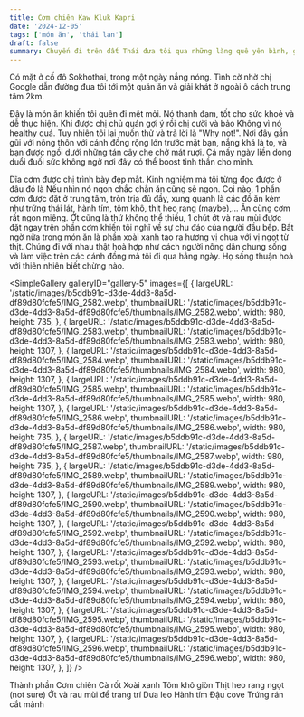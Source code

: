 ```yaml
---
title: Cơm chiên Kaw Kluk Kapri
date: '2024-12-05'
tags: ['món ăn', 'thái lan']
draft: false
summary: Chuyến đi trên đất Thái đưa tôi qua những làng quê yên bình, giúp tôi học về cách người dân sống ở quê hương mình, hoà hợp với thiên nhiên. Hôm nay được có mặt ở 1 quán ăn kế bên đồng ruộng và thưởng thức cà phê cũng như bữa trưa ngon miệng.
---
```


Có mặt ở cố đô Sokhothai, trong một ngày nắng nóng. Tình cờ nhờ chị Google dẫn đường đưa tôi tới một quán ăn và giải khát ở ngoài ô cách trung tâm 2km.

Đây là món ăn khiến tôi quên đi mệt mỏi. Nó thanh đạm, tốt cho sức khoẻ và dễ thực hiện. Khi được chị chủ quán gợi ý rồi chị cười và bảo Không vì nó healthy quá. Tuy nhiên tôi lại muốn thử và trả lời là "Why not!". Nơi đây gần gũi với nông thôn với cánh đồng rộng lớn trước mặt bạn, nắng khá là to, và bạn được ngồi dưới những tán cây che chở mát rượi. Cả mấy ngày liền dong duổi đuối sức không ngờ nơi đây có thể boost tinh thần cho mình. 

Dĩa cơm được chị trình bày đẹp mắt. Kinh nghiệm mà tôi từng đọc được ở đâu đó là Nếu nhìn nó ngon chắc chắn ăn cũng sẽ ngon. Coi nào, 1 phần cơm được đặt ở trung tâm, tròn trịa đủ đầy, xung quanh là các đồ ăn kèm như trứng thái lát, hành tím, tôm khô, thịt heo rang (maybe),... Ăn cùng cơm rất ngon miệng. Ớt cũng là thứ không thể thiếu, 1 chút ớt và rau mùi được đặt ngay trên phần cơm khiến tôi nghĩ về sự chu đáo của người đầu bếp. Bất ngờ nữa trong món ăn là phần xoài xanh tạo ra hương vị chua với vị ngọt từ thịt. Chúng đi với nhau thật hoà hợp như cách người nông dân chung sống và làm việc trên các cánh đồng mà tôi đi qua hằng ngày. Họ sống thuận hoà với thiên nhiên biết chừng nào.

<SimpleGallery
  galleryID="gallery-5"
  images={[
    {
      largeURL:
        '/static/images/b5ddb91c-d3de-4dd3-8a5d-df89d80fcfe5/IMG_2582.webp',
      thumbnailURL:
        '/static/images/b5ddb91c-d3de-4dd3-8a5d-df89d80fcfe5/thumbnails/IMG_2582.webp',
      width: 980,
      height: 735,
    },
    {
      largeURL:
        '/static/images/b5ddb91c-d3de-4dd3-8a5d-df89d80fcfe5/IMG_2583.webp',
      thumbnailURL:
        '/static/images/b5ddb91c-d3de-4dd3-8a5d-df89d80fcfe5/thumbnails/IMG_2583.webp',
      width: 980,
      height: 1307,
    },
    {
      largeURL:
        '/static/images/b5ddb91c-d3de-4dd3-8a5d-df89d80fcfe5/IMG_2584.webp',
      thumbnailURL:
        '/static/images/b5ddb91c-d3de-4dd3-8a5d-df89d80fcfe5/thumbnails/IMG_2584.webp',
      width: 980,
      height: 1307,
    },
    {
      largeURL:
        '/static/images/b5ddb91c-d3de-4dd3-8a5d-df89d80fcfe5/IMG_2585.webp',
      thumbnailURL:
        '/static/images/b5ddb91c-d3de-4dd3-8a5d-df89d80fcfe5/thumbnails/IMG_2585.webp',
      width: 980,
      height: 1307,
    },
    {
      largeURL:
        '/static/images/b5ddb91c-d3de-4dd3-8a5d-df89d80fcfe5/IMG_2586.webp',
      thumbnailURL:
        '/static/images/b5ddb91c-d3de-4dd3-8a5d-df89d80fcfe5/thumbnails/IMG_2586.webp',
      width: 980,
      height: 735,
    },
    {
      largeURL:
        '/static/images/b5ddb91c-d3de-4dd3-8a5d-df89d80fcfe5/IMG_2587.webp',
      thumbnailURL:
        '/static/images/b5ddb91c-d3de-4dd3-8a5d-df89d80fcfe5/thumbnails/IMG_2587.webp',
      width: 980,
      height: 735,
    },
    {
      largeURL:
        '/static/images/b5ddb91c-d3de-4dd3-8a5d-df89d80fcfe5/IMG_2589.webp',
      thumbnailURL:
        '/static/images/b5ddb91c-d3de-4dd3-8a5d-df89d80fcfe5/thumbnails/IMG_2589.webp',
      width: 980,
      height: 1307,
    },
    {
      largeURL:
        '/static/images/b5ddb91c-d3de-4dd3-8a5d-df89d80fcfe5/IMG_2590.webp',
      thumbnailURL:
        '/static/images/b5ddb91c-d3de-4dd3-8a5d-df89d80fcfe5/thumbnails/IMG_2590.webp',
      width: 980,
      height: 1307,
    },
    {
      largeURL:
        '/static/images/b5ddb91c-d3de-4dd3-8a5d-df89d80fcfe5/IMG_2592.webp',
      thumbnailURL:
        '/static/images/b5ddb91c-d3de-4dd3-8a5d-df89d80fcfe5/thumbnails/IMG_2592.webp',
      width: 980,
      height: 1307,
    },
    {
      largeURL:
        '/static/images/b5ddb91c-d3de-4dd3-8a5d-df89d80fcfe5/IMG_2593.webp',
      thumbnailURL:
        '/static/images/b5ddb91c-d3de-4dd3-8a5d-df89d80fcfe5/thumbnails/IMG_2593.webp',
      width: 980,
      height: 1307,
    },
    {
      largeURL:
        '/static/images/b5ddb91c-d3de-4dd3-8a5d-df89d80fcfe5/IMG_2594.webp',
      thumbnailURL:
        '/static/images/b5ddb91c-d3de-4dd3-8a5d-df89d80fcfe5/thumbnails/IMG_2594.webp',
      width: 980,
      height: 1307,
    },
    {
      largeURL:
        '/static/images/b5ddb91c-d3de-4dd3-8a5d-df89d80fcfe5/IMG_2595.webp',
      thumbnailURL:
        '/static/images/b5ddb91c-d3de-4dd3-8a5d-df89d80fcfe5/thumbnails/IMG_2595.webp',
      width: 980,
      height: 1307,
    },
    {
      largeURL:
        '/static/images/b5ddb91c-d3de-4dd3-8a5d-df89d80fcfe5/IMG_2596.webp',
      thumbnailURL:
        '/static/images/b5ddb91c-d3de-4dd3-8a5d-df89d80fcfe5/thumbnails/IMG_2596.webp',
      width: 980,
      height: 1307,
    },
  ]}
/>

<Section>
  <Heading>Thành phần</Heading>
  <List>
    <ListItem>Cơm chiên</ListItem>
    <ListItem>Cà rốt</ListItem>
    <ListItem>Xoài xanh</ListItem>
    <ListItem>Tôm khô giòn</ListItem>
    <ListItem>Thịt heo rang ngọt (not sure)</ListItem>
    <ListItem>Ớt và rau mùi để trang trí</ListItem>
    <ListItem>Dưa leo</ListItem>
    <ListItem>Hành tím</ListItem>
    <ListItem>Đậu cove</ListItem>
    <ListItem>Trứng rán cắt mảnh</ListItem>
  </List>
</Section>

<PaperAirplane />